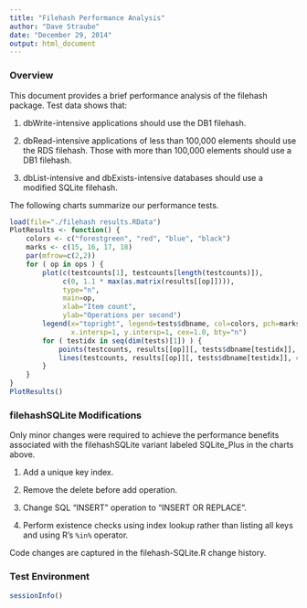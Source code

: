 ```yaml
---
title: "Filehash Performance Analysis"
author: "Dave Straube"
date: "December 29, 2014"
output: html_document
---
```


### Overview

This document provides a brief performance analysis of the filehash package.  Test data shows that:

1. dbWrite-intensive applications should use the DB1 filehash.

2. dbRead-intensive applications of less than 100,000 elements should use the RDS filehash.
Those with more than 100,000 elements should use a DB1 filehash.

3. dbList-intensive and dbExists-intensive databases should use a modified SQLite filehash.

The following charts summarize our performance tests.

```r
load(file="./filehash results.RData")
PlotResults <- function() {
    colors <- c("forestgreen", "red", "blue", "black")
    marks <- c(15, 16, 17, 18)
    par(mfrow=c(2,2))
    for ( op in ops ) {
        plot(c(testcounts[1], testcounts[length(testcounts)]),
             c(0, 1.1 * max(as.matrix(results[[op]]))),
             type="n",
             main=op,
             xlab="Item count",
             ylab="Operations per second")
        legend(x="topright", legend=tests$dbname, col=colors, pch=marks,
               x.intersp=1, y.intersp=1, cex=1.0, bty="n")
        for ( testidx in seq(dim(tests)[1]) ) {
            points(testcounts, results[[op]][, tests$dbname[testidx]], col=colors[testidx], pch=marks[testidx])
            lines(testcounts, results[[op]][, tests$dbname[testidx]], col=colors[testidx])
        }
    }
}
PlotResults()
```

### filehashSQLite Modifications

Only minor changes were required to achieve the performance benefits associated with the
filehashSQLite variant labeled SQLite_Plus in the charts above.

1. Add a unique key index.

2. Remove the delete before add operation.

3. Change SQL "INSERT" operation to "INSERT OR REPLACE".

4. Perform existence checks using index lookup rather than listing all keys and using
R's `%in%` operator.

Code changes are captured in the filehash-SQLite.R change history.

### Test Environment

```r
sessionInfo()
```


